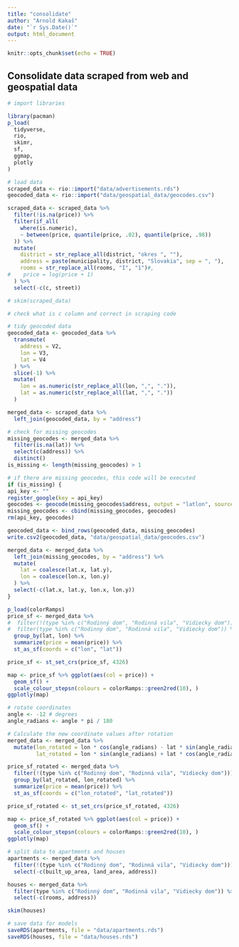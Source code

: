 ```yaml
---
title: "consolidate"
author: "Arnold Kakaš"
date: "`r Sys.Date()`"
output: html_document
---
```


```r
knitr::opts_chunk$set(echo = TRUE)
```

## Consolidate data scraped from web and geospatial data

```r
# import libraries

library(pacman)
p_load(
  tidyverse,
  rio,
  skimr,
  sf,
  ggmap,
  plotly
)
```

```r
# load data
scraped_data <- rio::import("data/advertisements.rds")
geocoded_data <- rio::import("data/geospatial_data/geocodes.csv")
```

```r
scraped_data <- scraped_data %>%
  filter(!is.na(price)) %>%
  filter(if_all(
    where(is.numeric),
    ~ between(price, quantile(price, .02), quantile(price, .98))
  )) %>%
  mutate(
    district = str_replace_all(district, "okres ", ""),
    address = paste(municipality, district, "Slovakia", sep = ", "),
    rooms = str_replace_all(rooms, "I", "1")#,
#    price = log(price + 1)
  ) %>%
  select(-c(c, street))

# skim(scraped_data)

# check what is c column and correct in scraping code
```

```r
# tidy geocoded data
geocoded_data <- geocoded_data %>%
  transmute(
    address = V2,
    lon = V3,
    lat = V4
  ) %>%
  slice(-1) %>%
  mutate(
    lon = as.numeric(str_replace_all(lon, ",", ".")),
    lat = as.numeric(str_replace_all(lat, ",", "."))
  )
```

```r
merged_data <- scraped_data %>%
  left_join(geocoded_data, by = "address")
```

```r
# check for missing geocodes
missing_geocodes <- merged_data %>%
  filter(is.na(lat)) %>%
  select(c(address)) %>%
  distinct()
is_missing <- length(missing_geocodes) > 1
```

```r
# if there are missing geocodes, this code will be executed
if (is_missing) {
api_key <- ""
register_google(key = api_key)
geocodes <- geocode(missing_geocodes$address, output = "latlon", source = "google")
missing_geocodes <- cbind(missing_geocodes, geocodes)
rm(api_key, geocodes)

geocoded_data <- bind_rows(geocoded_data, missing_geocodes)
write.csv2(geocoded_data, "data/geospatial_data/geocodes.csv")

merged_data <- merged_data %>%
  left_join(missing_geocodes, by = "address") %>%
  mutate(
    lat = coalesce(lat.x, lat.y),
    lon = coalesce(lon.x, lon.y)
  ) %>%
  select(-c(lat.x, lat.y, lon.x, lon.y))
}
```

```r
p_load(colorRamps)
price_sf <- merged_data %>%
#  filter(!(type %in% c("Rodinný dom", "Rodinná vila", "Vidiecky dom"))) %>% 
#  filter(type %in% c("Rodinný dom", "Rodinná vila", "Vidiecky dom")) %>% 
  group_by(lat, lon) %>%
  summarize(price = mean(price)) %>%
  st_as_sf(coords = c("lon", "lat"))

price_sf <- st_set_crs(price_sf, 4326)

map <- price_sf %>% ggplot(aes(col = price)) +
  geom_sf() +
  scale_colour_stepsn(colours = colorRamps::green2red(10), )
ggplotly(map)
```

```r
# rotate coordinates
angle <- -12 # degrees
angle_radians <- angle * pi / 180

# Calculate the new coordinate values after rotation
merged_data <- merged_data %>% 
  mutate(lon_rotated = lon * cos(angle_radians) - lat * sin(angle_radians),
         lat_rotated = lon * sin(angle_radians) + lat * cos(angle_radians))
```

```r
price_sf_rotated <- merged_data %>% 
  filter(!(type %in% c("Rodinný dom", "Rodinná vila", "Vidiecky dom"))) %>% 
  group_by(lat_rotated, lon_rotated) %>%
  summarize(price = mean(price)) %>%
  st_as_sf(coords = c("lon_rotated", "lat_rotated"))

price_sf_rotated <- st_set_crs(price_sf_rotated, 4326)

map <- price_sf_rotated %>% ggplot(aes(col = price)) +
  geom_sf() +
  scale_colour_stepsn(colours = colorRamps::green2red(10), )
ggplotly(map)
```

```r
# split data to apartments and houses
apartments <- merged_data %>% 
  filter(!(type %in% c("Rodinný dom", "Rodinná vila", "Vidiecky dom"))) %>% 
  select(-c(built_up_area, land_area, address))

houses <- merged_data %>% 
  filter(type %in% c("Rodinný dom", "Rodinná vila", "Vidiecky dom")) %>% 
  select(-c(rooms, address))

skim(houses)
```

```r
# save data for models
saveRDS(apartments, file = "data/apartments.rds")
saveRDS(houses, file = "data/houses.rds")
```

